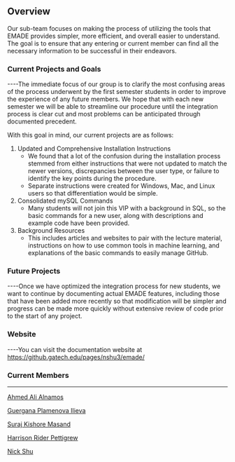 == Overview ==
Our sub-team focuses on making the process of utilizing the tools that EMADE provides simpler, more efficient, and overall easier to understand. The goal is to ensure that any entering or current member can find all the necessary information to be successful in their endeavors.

=== Current Projects and Goals ===
----The immediate focus of our group is to clarify the most confusing areas of the process underwent by the first semester students in order to improve the experience of any future members. We hope that with each new semester we will be able to streamline our procedure until the integration process is clear cut and most problems can be anticipated through documented precedent.

With this goal in mind, our current projects are as follows:
# Updated and Comprehensive Installation Instructions
#* We found that a lot of the confusion during the installation process stemmed from either instructions that were not updated to match the newer versions, discrepancies between the user type, or failure to identify the key points during the procedure.
#* Separate instructions were created for Windows, Mac, and Linux users so that differentiation would be simple.
# Consolidated mySQL Commands
#* Many students will not join this VIP with a background in SQL, so the basic commands for a new user, along with descriptions and example code have been provided.
# Background Resources
#* This includes articles and websites to pair with the lecture material, instructions on how to use common tools in machine learning, and explanations of the basic commands to easily manage GitHub.

=== Future Projects ===
----Once we have optimized the integration process for new students, we want to continue by documenting actual EMADE features, including those that have been added more recently so that modification will be simpler and progress can be made more quickly without extensive review of code prior to the start of any project.

=== Website ===
----You can visit the documentation website at https://github.gatech.edu/pages/nshu3/emade/

=== Current Members ===

----

[[Ahmed Ali Alnamos]]

[[Guergana Plamenova Ilieva]]

[[Suraj Kishore Masand]]

[[Harrison Rider Pettigrew]]

[[Nick Shu]]
